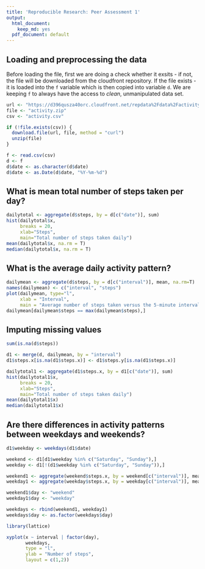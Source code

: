 ```yaml
---
title: 'Reproducible Research: Peer Assessment 1'
output:
  html_document:
    keep_md: yes
  pdf_document: default
---
```



## Loading and preprocessing the data

Before loading the file, first we are doing a check whether it exsits - if not, the file will be downloaded from the cloudfront repository. If the file exists - it is loaded into the `f` variable which is then copied into variable `d`. We are keeping `f` to always have the access to *clean*, unmanipulated data set.

```r
url <- "https://d396qusza40orc.cloudfront.net/repdata%2Fdata%2Factivity.zip"
file <- "activity.zip"
csv <- "activity.csv"

if (!file.exists(csv)) {
  download.file(url, file, method = "curl")
  unzip(file)
}

f <- read.csv(csv)
d <- f
d$date <- as.character(d$date)
d$date <- as.Date(d$date, "%Y-%m-%d")
```



## What is mean total number of steps taken per day?
```r
dailytotal <- aggregate(d$steps, by = d[c("date")], sum)
hist(dailytotal$x, 
     breaks = 20, 
     xlab="Steps", 
     main="Total number of steps taken daily")
mean(dailytotal$x, na.rm = T)
median(dailytotal$x, na.rm = T)
```


## What is the average daily activity pattern?
```r
dailymean <- aggregate(d$steps, by = d[c("interval")], mean, na.rm=T)
names(dailymean) <- c("interval", "steps")
plot(dailymean, type="l",
     xlab = "Interval",
     main = "Average number of steps taken versus the 5-minute intervals")
dailymean[dailymean$steps == max(dailymean$steps),]
```


## Imputing missing values
```r
sum(is.na(d$steps))

d1 <- merge(d, dailymean, by = "interval")
d1$steps.x[is.na(d1$steps.x)] <- d1$steps.y[is.na(d1$steps.x)]

dailytotal1 <- aggregate(d1$steps.x, by = d1[c("date")], sum)
hist(dailytotal1$x, 
     breaks = 20, 
     xlab="Steps", 
     main="Total number of steps taken daily")
mean(dailytotal1$x)
median(dailytotal1$x)
```


## Are there differences in activity patterns between weekdays and weekends?
```r
d1$weekday <- weekdays(d1$date)

weekend <- d1[d1$weekday %in% c("Saturday", "Sunday"),]
weekday <- d1[!(d1$weekday %in% c("Saturday", "Sunday")),]

weekend1 <- aggregate(weekend$steps.x, by = weekend[c("interval")], mean)
weekday1 <- aggregate(weekday$steps.x, by = weekday[c("interval")], mean)

weekend1$day <- "weekend"
weekday1$day <- "weekday"

weekdays <- rbind(weekend1, weekday1)
weekdays$day <- as.factor(weekdays$day)

library(lattice)

xyplot(x ~ interval | factor(day), 
       weekdays,
       type = "l", 
       ylab = "Number of steps",
       layout = c(1,2))
```